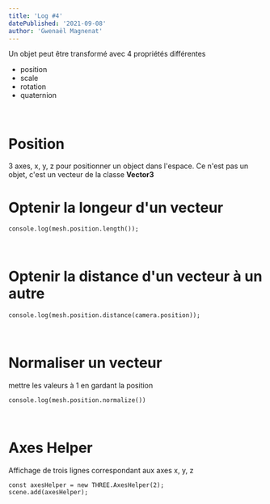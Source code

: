 ```yaml
---
title: 'Log #4'
datePublished: '2021-09-08'
author: 'Gwenaël Magnenat'
---
```


Un objet peut être transformé avec 4 propriétés différentes

- position
- scale
- rotation
- quaternion

<br />

# Position

3 axes, x, y, z pour positionner un object dans l'espace.
Ce n'est pas un objet, c'est un vecteur de la classe **Vector3**

# Optenir la longeur d'un vecteur

    console.log(mesh.position.length());

<br />

# Optenir la distance d'un vecteur à un autre

    console.log(mesh.position.distance(camera.position));

<br />

# Normaliser un vecteur

mettre les valeurs à 1 en gardant la position

    console.log(mesh.position.normalize())

<br />

# Axes Helper

Affichage de trois lignes correspondant aux axes x, y, z

    const axesHelper = new THREE.AxesHelper(2);
    scene.add(axesHelper);

